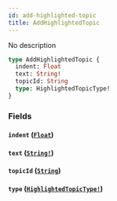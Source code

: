 ```yaml
---
id: add-highlighted-topic
title: AddHighlightedTopic
---
```


No description

```graphql
type AddHighlightedTopic {
  indent: Float
  text: String!
  topicId: String
  type: HighlightedTopicType!
}
```

### Fields

#### `indent` ([`Float`](/docs/graphql/scalars/float))

#### `text` ([`String!`](/docs/graphql/scalars/string))

#### `topicId` ([`String`](/docs/graphql/scalars/string))

#### `type` ([`HighlightedTopicType!`](/docs/graphql/enums/highlighted-topic-type))
